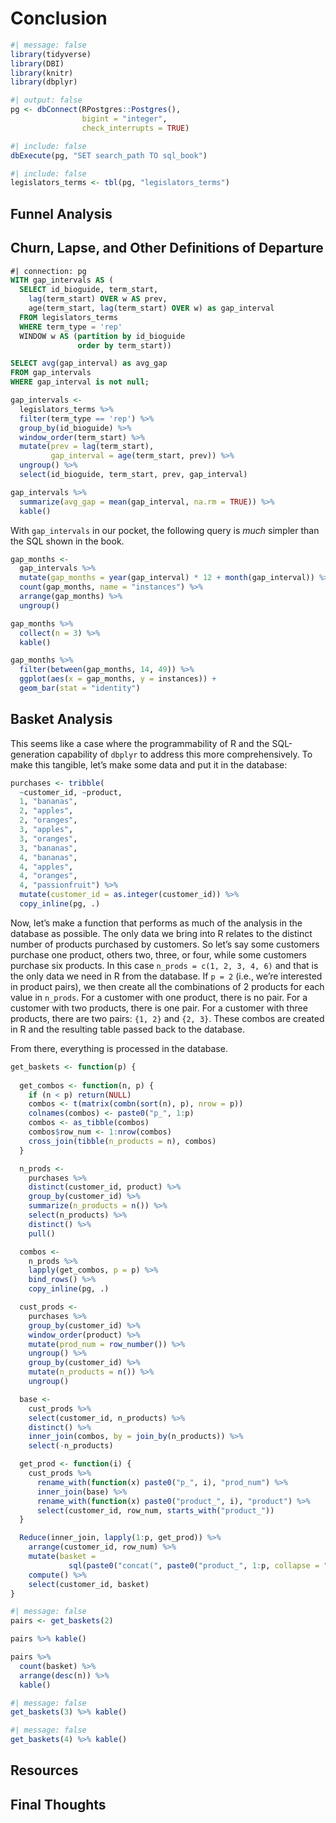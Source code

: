 # Conclusion

```r
#| message: false
library(tidyverse)
library(DBI)
library(knitr)
library(dbplyr)
```

```r
#| output: false
pg <- dbConnect(RPostgres::Postgres(), 
                bigint = "integer",
                check_interrupts = TRUE)
```

```r
#| include: false
dbExecute(pg, "SET search_path TO sql_book")
```

```r
#| include: false
legislators_terms <- tbl(pg, "legislators_terms")
```


## Funnel Analysis

## Churn, Lapse, and Other Definitions of Departure

```sql
#| connection: pg
WITH gap_intervals AS (
  SELECT id_bioguide, term_start,
    lag(term_start) OVER w AS prev,
    age(term_start, lag(term_start) OVER w) as gap_interval
  FROM legislators_terms
  WHERE term_type = 'rep'
  WINDOW w AS (partition by id_bioguide 
               order by term_start))

SELECT avg(gap_interval) as avg_gap
FROM gap_intervals
WHERE gap_interval is not null;
```
```r
gap_intervals <-
  legislators_terms %>%
  filter(term_type == 'rep') %>%
  group_by(id_bioguide) %>%
  window_order(term_start) %>%
  mutate(prev = lag(term_start),
         gap_interval = age(term_start, prev)) %>%
  ungroup() %>%
  select(id_bioguide, term_start, prev, gap_interval)
```

```r
gap_intervals %>%
  summarize(avg_gap = mean(gap_interval, na.rm = TRUE)) %>%
  kable()
```
With `gap_intervals` in our pocket, the following query is *much* simpler than the SQL shown in the book.

```r
gap_months <-
  gap_intervals %>%
  mutate(gap_months = year(gap_interval) * 12 + month(gap_interval)) %>%
  count(gap_months, name = "instances") %>%
  arrange(gap_months) %>%
  ungroup()

gap_months %>%
  collect(n = 3) %>%
  kable()
```

```r
gap_months %>%
  filter(between(gap_months, 14, 49)) %>%
  ggplot(aes(x = gap_months, y = instances)) +
  geom_bar(stat = "identity")
```


## Basket Analysis

This seems like a case where the programmability of R and the SQL-generation capability of `dbplyr` to address this more comprehensively.
To make this tangible, let's make some data and put it in the database:

```r
purchases <- tribble(
  ~customer_id, ~product,
  1, "bananas",
  2, "apples",
  2, "oranges",
  3, "apples",
  3, "oranges",
  3, "bananas",
  4, "bananas",
  4, "apples",
  4, "oranges",
  4, "passionfruit") %>%
  mutate(customer_id = as.integer(customer_id)) %>%
  copy_inline(pg, .)
```

Now, let's make a function that performs as much of the analysis in the database as possible.
The only data we bring into R relates to the distinct number of products purchased by customers.
So let's say some customers purchase one product, others two, three, or four, while some customers purchase six products.
In this case `n_prods = c(1, 2, 3, 4, 6)` and that is the only data we need in R from the database.
If `p = 2` (i.e., we're interested in product pairs), we then create all the combinations of 2 products for each value in `n_prods`.
For a customer with one product, there is no pair.
For a customer with two products, there is one pair.
For a customer with three products, there are two pairs: `{1, 2}` and `{2, 3}`.
These combos are created in R and the resulting table passed back to the database.

From there, everything is processed in the database.

```r
get_baskets <- function(p) {
  
  get_combos <- function(n, p) {
    if (n < p) return(NULL)
    combos <- t(matrix(combn(sort(n), p), nrow = p))
    colnames(combos) <- paste0("p_", 1:p)
    combos <- as_tibble(combos)
    combos$row_num <- 1:nrow(combos)
    cross_join(tibble(n_products = n), combos)
  }

  n_prods <- 
    purchases %>%
    distinct(customer_id, product) %>%
    group_by(customer_id) %>%
    summarize(n_products = n()) %>%
    select(n_products) %>%
    distinct() %>%
    pull()

  combos <-
    n_prods %>% 
    lapply(get_combos, p = p) %>%
    bind_rows() %>%
    copy_inline(pg, .)

  cust_prods <-
    purchases %>% 
    group_by(customer_id) %>% 
    window_order(product) %>% 
    mutate(prod_num = row_number()) %>%
    ungroup() %>%
    group_by(customer_id) %>% 
    mutate(n_products = n()) %>%
    ungroup()

  base <- 
    cust_prods %>%
    select(customer_id, n_products) %>%
    distinct() %>%
    inner_join(combos, by = join_by(n_products)) %>%
    select(-n_products)

  get_prod <- function(i) {
    cust_prods %>%
      rename_with(function(x) paste0("p_", i), "prod_num") %>%
      inner_join(base) %>%
      rename_with(function(x) paste0("product_", i), "product") %>%
      select(customer_id, row_num, starts_with("product_"))
  }

  Reduce(inner_join, lapply(1:p, get_prod)) %>%
    arrange(customer_id, row_num) %>%
    mutate(basket = 
             sql(paste0("concat(", paste0("product_", 1:p, collapse = ", ', ', "), ")"))) %>%
    compute() %>%
    select(customer_id, basket)
}
```

```r
#| message: false
pairs <- get_baskets(2) 

pairs %>% kable()
```
```r
pairs %>%
  count(basket) %>%
  arrange(desc(n)) %>%
  kable()
```

```r
#| message: false
get_baskets(3) %>% kable()
```

```r
#| message: false
get_baskets(4) %>% kable()
```

## Resources

## Final Thoughts

